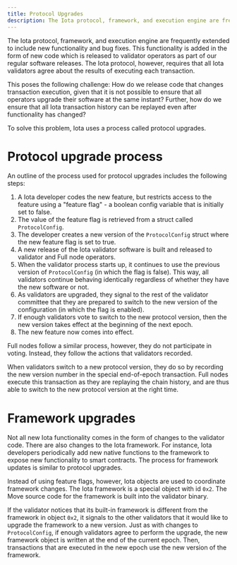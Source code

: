 ```yaml
---
title: Protocol Upgrades
description: The Iota protocol, framework, and execution engine are frequently extended to include new functionality and bug fixes. The process to upgrade the network ensures clients use the same source.
---
```


The Iota protocol, framework, and execution engine are frequently extended to include new functionality and bug fixes. This functionality is added in the form of new code which is released to validator operators as part of our regular software releases. The Iota protocol, however, requires that all Iota validators agree about the results of executing each transaction. 

This poses the following challenge: How do we release code that changes transaction execution, given that it is not possible to ensure that all operators upgrade their software at the same instant? Further, how do we ensure that all Iota transaction history can be replayed even after functionality has changed?

To solve this problem, Iota uses a process called protocol upgrades.

# Protocol upgrade process

An outline of the process used for protocol upgrades includes the following steps:

1. A Iota developer codes the new feature, but restricts access to the feature using a "feature flag"  - a boolean config variable that is initially set to false.
1. The value of the feature flag is retrieved from a struct called `ProtocolConfig`.
1. The developer creates a new version of the `ProtocolConfig` struct where the new feature flag is set to true.
1. A new release of the Iota validator software is built and released to validator and Full node operators.
1. When the validator process starts up, it continues to use the previous version of `ProtocolConfig` (in which the flag is false). This way, all validators continue behaving identically regardless of whether they have the new software or not.
1. As validators are upgraded, they signal to the rest of the validator committee that they are prepared to switch to the new version of the configuration (in which the flag is enabled).
1. If enough validators vote to switch to the new protocol version, then the new version takes effect at the beginning of the next epoch.
1. The new feature now comes into effect.

Full nodes follow a similar process, however, they do not participate in voting. Instead, they follow the actions that validators recorded. 

When validators switch to a new protocol version, they do so by recording the new version number in the special end-of-epoch transaction. Full nodes execute this transaction as they are replaying the chain history, and are thus able to switch to the new protocol version at the right time.

# Framework upgrades

Not all new Iota functionality comes in the form of changes to the validator code. There are also changes to the Iota framework. For instance, Iota developers periodically add new native functions to the framework to expose new functionality to smart contracts. The process for framework updates is similar to protocol upgrades.

Instead of using feature flags, however, Iota objects are used to coordinate framework changes. The Iota framework is a special object with id `0x2`.
The Move source code for the framework is built into the validator binary.

If the validator notices that its built-in framework is different from the framework in object `0x2`, it signals to the other validators that it would like to upgrade the framework to a new version. Just as with changes to `ProtocolConfig`, if enough validators agree to perform the upgrade, the new framework object is written at the end of the current epoch. Then, transactions that are executed in the new epoch use the new version of the framework.

